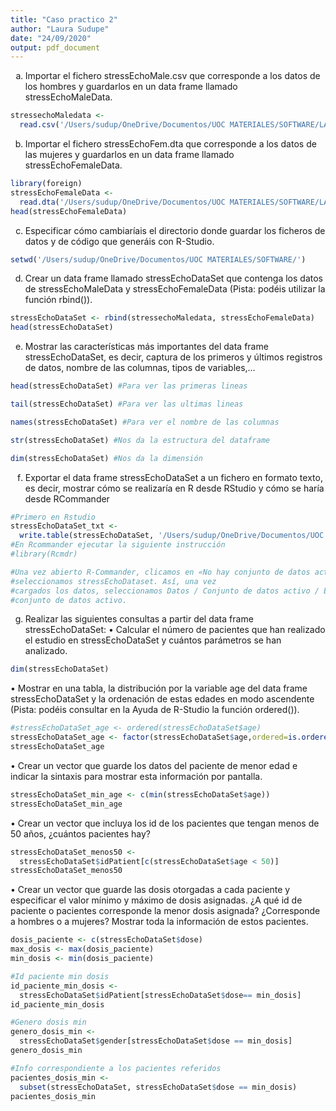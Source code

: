 ```yaml
---
title: "Caso practico 2"
author: "Laura Sudupe"
date: "24/09/2020"
output: pdf_document
---
```

a) Importar el fichero stressEchoMale.csv que corresponde a los datos de los
hombres y guardarlos en un data frame llamado stressEchoMaleData. 

```r
stressechoMaledata <- 
  read.csv('/Users/sudup/OneDrive/Documentos/UOC MATERIALES/SOFTWARE/LAB1_datos/SAD_LAB1_datos/stressEchoMale.csv',header=TRUE)
```

b) Importar el fichero stressEchoFem.dta que corresponde a los datos de las
mujeres y guardarlos en un data frame llamado stressEchoFemaleData. 

```r
library(foreign)
stressEchoFemaleData <- 
  read.dta('/Users/sudup/OneDrive/Documentos/UOC MATERIALES/SOFTWARE/LAB1_datos/SAD_LAB1_datos/stressEchoFem.dta')
head(stressEchoFemaleData)
```

c) Especificar cómo cambiaríais el directorio donde guardar los ficheros de 
datos y
de código que generáis con R-Studio.

```r
setwd('/Users/sudup/OneDrive/Documentos/UOC MATERIALES/SOFTWARE/')
```

d) Crear un data frame llamado stressEchoDataSet que contenga los datos de 
stressEchoMaleData y stressEchoFemaleData (Pista: podéis utilizar la función
rbind()).

```r
stressEchoDataSet <- rbind(stressechoMaledata, stressEchoFemaleData)
head(stressEchoDataSet)
```

e) Mostrar las características más importantes del data frame stressEchoDataSet,
es decir, captura de los primeros y últimos registros de datos, nombre de las
columnas, tipos de variables,…

```r
head(stressEchoDataSet) #Para ver las primeras lineas
```

```r
tail(stressEchoDataSet) #Para ver las ultimas lineas
```

```r
names(stressEchoDataSet) #Para ver el nombre de las columnas
```

```r
str(stressEchoDataSet) #Nos da la estructura del dataframe
```

```r
dim(stressEchoDataSet) #Nos da la dimensión
```

f) Exportar el data frame stressEchoDataSet a un fichero en formato texto, es 
decir, mostrar cómo se realizaría en R desde RStudio y cómo se haría desde
RCommander

```r
#Primero en Rstudio
stressEchoDataSet_txt <-
  write.table(stressEchoDataSet, '/Users/sudup/OneDrive/Documentos/UOC MATERIALES/SOFTWARE/LAB1_datos/SAD_LAB1_datos/stressEchoDataSet.txt', sep=' ' )
#En Rcommander ejecutar la siguiente instrucción 
#library(Rcmdr)

#Una vez abierto R-Commander, clicamos en «No hay conjunto de datos activo» y 
#seleccionamos stressEchoDataset. Así, una vez
#cargados los datos, seleccionamos Datos / Conjunto de datos activo / Exportar 
#conjunto de datos activo. 
```

g) Realizar las siguientes consultas a partir del data frame stressEchoDataSet:
• Calcular el número de pacientes que han realizado el estudio en 
stressEchoDataSet y cuántos parámetros se han analizado.

```r
dim(stressEchoDataSet)
```

• Mostrar en una tabla, la distribución por la variable age del data frame 
stressEchoDataSet y la ordenación de estas edades en modo ascendente (Pista:
podéis consultar en la Ayuda de R-Studio la función ordered()).

```r
#stressEchoDataSet_age <- ordered(stressEchoDataSet$age)
stressEchoDataSet_age <- factor(stressEchoDataSet$age,ordered=is.ordered(stressEchoDataSet$age))
stressEchoDataSet_age
```

• Crear un vector que guarde los datos del paciente de menor edad e indicar la 
sintaxis para mostrar esta información por pantalla.

```r
stressEchoDataSet_min_age <- c(min(stressEchoDataSet$age))
stressEchoDataSet_min_age
```


• Crear un vector que incluya los id de los pacientes que tengan menos de 50 
años, ¿cuántos pacientes hay?

```r
stressEchoDataSet_menos50 <- 
  stressEchoDataSet$idPatient[c(stressEchoDataSet$age < 50)]
stressEchoDataSet_menos50
```

• Crear un vector que guarde las dosis otorgadas a cada paciente y especificar 
el valor mínimo y máximo de dosis asignadas. ¿A qué id de paciente o pacientes 
corresponde la menor dosis asignada? ¿Corresponde a hombres o a mujeres? Mostrar
toda la información de estos pacientes.

```r
dosis_paciente <- c(stressEchoDataSet$dose)
max_dosis <- max(dosis_paciente)
min_dosis <- min(dosis_paciente)

#Id paciente min dosis
id_paciente_min_dosis <- 
  stressEchoDataSet$idPatient[stressEchoDataSet$dose== min_dosis]
id_paciente_min_dosis

#Genero dosis min
genero_dosis_min <- 
  stressEchoDataSet$gender[stressEchoDataSet$dose == min_dosis]
genero_dosis_min

#Info correspondiente a los pacientes referidos
pacientes_dosis_min <- 
  subset(stressEchoDataSet, stressEchoDataSet$dose == min_dosis)
pacientes_dosis_min

```





